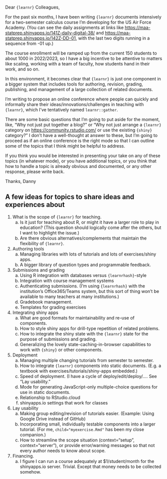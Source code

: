 Dear `{learnr}` Colleagues,

For the past six months, I have been writing `{learnr}` documents intensively 
for a two-semester calculus course I'm developing for the US Air Force Academy. (You can see the daily assignments 
at links like <https://maa-statprep.shinyapps.io/141Z-daily-digital-38/> and 
<https://maa-statprep.shinyapps.io/142Z-DD-01>, with the last two digits running in a sequence from -01 up.)

The course enrollment will be ramped up from the current 150 students to about 1000 in 2022/2023, so 
I have a big incentive to be attentive to matters like scaling, working with a team of faculty, how students
hand in their work, and so on.

In this environment, it becomes clear that `{learnr}` is just one component in a bigger system that includes tools 
for authoring, revision, grading, publishing, and management of a large collection of related documents.

I'm writing to propose an online conference where people can quickly and informally share 
their ideas/innovations/challenges in teaching with `{learnr}`, which I've tentatively named `learnr::gather`.

There are some basic questions that I'm going to put aside for the moment, like, "Why not just put together a blog?" or 
"Why not just arrange a `{learnr}` category on <https://community.rstudio.com/> or use the existing `{shiny}` category?" 
I don't have a well-thought at answer to these, but I'm going to proceed as if an online conference is the right
mode so that I can outline some of the topics that I think might be helpful to address.

If you think you would be interested in presenting your take on any of these topics (in whatever mode), or you 
have additional topics, or you think that how to handle a topic is already obvious and documented, or any other response, 
please write back.

Thanks,
Danny

## A few ideas for topics to share ideas and experiences about

1. What is the scope of `{learnr}` for teaching.
    a. Is it just for teaching about R, or might it have a larger role to play in education? (This question should logically come after the others, but I want to highlight the issue.)
    #. Are there obvious alternatives/complements that maintain the flexibility of `{learnr}`.
#. Authoring tools
    a. Managing libraries with lots of tutorials and lots of exercises/shiny apps. 
    #. A bigger library of question types and programmable feedback.
#. Submissions and grading
    a. Using R integration with databases versus `{learnrhash}`-style 
    #. Integration with course management systems
    #. Authenticating submissions. (I'm using `{learnrhash}` with the institution's Office365/Teams system, but this sort of thing won't be available to many teachers at many institutions.)
    #. Gradebook management. 
    #. Templates for grading exercises
#. Integrating shiny apps
    a. What are good formats for maintainability and re-use of components.
    #. How to style shiny apps for drill-type repetition of related problems.
    #. How to integrate the shiny state with the `{learnr}` state for the purpose of submissions and grading.
    #. Generalizing the lovely state-caching-in-browser capabilities to work with `{shiny}` or other components.
#. Deployment
    a. Managing multiple changing tutorials from semester to semester.
    #. How to integrate `{learnr}` components into static documents. (E.g. a textbook with exercises/tutorials/shiny-apps embedded.)
    #. Speed of deployment. (I have a cycle of deploy/edit/deploy/.... See "Lay usability."
    #. Mode for generating JavaScript-only multiple-choice questions for use in static documents.
    #. Relationship to RStudio.cloud
    #. shinyapps.io settings that work for classes
#. Lay usability
    a. Making group editing/revision of tutorials easier. (Example: Using Google Drive instead of GitHub)
    #. Incorporating small, individually testable components into a larger tutorial. (For me, `child="myexercise.Rmd"` has been my close companion.)
    #. How to streamline the scope situation (context="setup", context="server"), or provide error/warning messages so that not every author needs to know about scope. 
#. Financing. 
    a. I figure I can run a course adequately at $1/student/month for the shinyapps.io server. Trivial. Except that money needs to be collected somehow.




